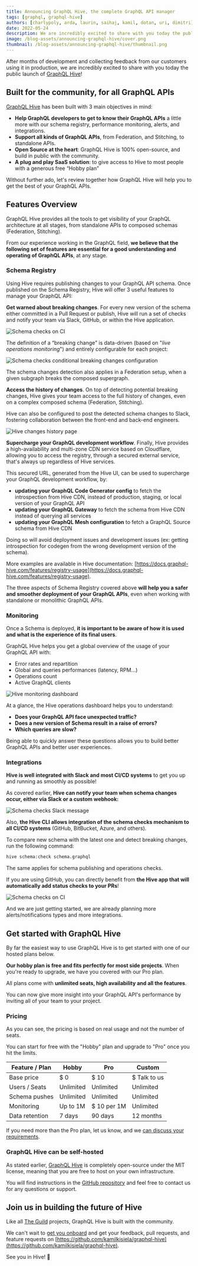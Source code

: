 ```yaml
---
title: Announcing GraphQL Hive, the complete GraphQL API manager
tags: [graphql, graphql-hive]
authors: [charlypoly, arda, laurin, saihaj, kamil, dotan, uri, dimitri]
date: 2022-05-24
description: We are incredibly excited to share with you today the public launch of GraphQL Hive!
image: /blog-assets/announcing-graphql-hive/cover.png
thumbnail: /blog-assets/announcing-graphql-hive/thumbnail.png
---
```


After months of development and collecting feedback from our customers using it in production, we are incredibly excited to share with you today the public launch of [GraphQL Hive](https://graphql-hive.com)!

## Built for the community, for all GraphQL APIs

[GraphQL Hive](https://graphql-hive.com) has been built with 3 main objectives in mind:

- **Help GraphQL developers to get to know their GraphQL APIs** a little more with our schema registry, performance monitoring, alerts, and integrations.
- **Support all kinds of GraphQL APIs**, from Federation, and Stitching, to standalone APIs.
- **Open Source at the heart**: GraphQL Hive is 100% open-source, and build in public with the community.
- **A plug and play SaaS solution**: to give access to Hive to most people with a generous free “Hobby plan”

Without further ado, let's review together how GraphQL Hive will help you to get the best of your GraphQL APIs.

## Features Overview

GraphQL Hive provides all the tools to get visibility of your GraphQL architecture at all stages, from standalone APIs to composed schemas (Federation, Stitching).

From our experience working in the GraphQL field, **we believe that the following set of features are essential for a good understanding and operating of GraphQL APIs**, at any stage.

### Schema Registry

Using Hive requires publishing changes to your GraphQL API schema. Once published on the Schema Registry, Hive will offer 3 useful features to manage your GraphQL API:

**Get warned about breaking changes**. For every new version of the schema either committed in a Pull Request or publish, Hive will run a set of checks and notify your team via Slack, GitHub, or within the Hive application.

![Schema checks on CI](/blog-assets/announcing-graphql-hive/schema-checks-gh.png)

The definition of a “breaking change” is data-driven (based on "_live operations monitoring_") and entirely configurable for each project:

![Schema checks conditional breaking changes configuration](/blog-assets/announcing-graphql-hive/schema-checks-conditional-configuration.png)

The schema changes detection also applies in a Federation setup, when a given subgraph breaks the composed supergraph.

**Access the history of changes**. On top of detecting potential breaking changes, Hive gives your team access to the full history of changes, even on a complex composed schema (Federation, Stitching).

Hive can also be configured to post the detected schema changes to Slack, fostering collaboration between the front-end and back-end engineers.

![Hive changes history page](/blog-assets/announcing-graphql-hive/changes-history.png)

**Supercharge your GraphQL development workflow**. Finally, Hive provides a high-availability and multi-zone CDN service based on Cloudflare, allowing you to access the registry, through a secured external service, that's always up regardless of Hive services.

This secured URL, generated from the Hive UI, can be used to supercharge your GraphQL development workflow, by:

- **updating your GraphQL Code Generator config** to fetch the
  introspection from Hive CDN, instead of production, staging, or local
  version of your GraphQL API
- **updating your GraphQL Gateway** to fetch the schema from
  Hive CDN instead of querying all services
- **updating your GraphQL Mesh configuration** to fetch a
  GraphQL Source schema from Hive CDN

Doing so will avoid deployment issues and development issues (ex: getting introspection for codegen from the wrong development version of the schema).

More examples are available in Hive documentation: [https://docs.graphql-hive.com/features/registry-usage](https://docs.graphql-hive.com/features/registry-usage).

The three aspects of Schema Registry covered above **will help you a safer and smoother deployment of your GraphQL APIs**, even when working with standalone or monolithic GraphQL APIs.

### Monitoring

Once a Schema is deployed, **it is important to be aware of how it is used and what is the experience of its final users**.

GraphQL Hive helps you get a global overview of the usage of your GraphQL API with:

- Error rates and repartition
- Global and queries performances (latency, RPM…)
- Operations count
- Active GraphQL clients

![Hive monitoring dashboard](/blog-assets/announcing-graphql-hive/monitoring-preview.png)

At a glance, the Hive operations dashboard helps you to understand:

- **Does your GraphQL API face unexpected traffic?**
- **Does a new version of Schema result in a raise of errors?**
- **Which queries are slow?**

Being able to quickly answer these questions allows you to build better GraphQL APIs and better user experiences.

### Integrations

**Hive is well integrated with Slack and most CI/CD systems** to get you up and running as smoothly as possible!

As covered earlier, **Hive can notify your team when schema changes occur, either via Slack or a custom webhook:**

![Schema checks Slack message](/blog-assets/announcing-graphql-hive/slack-schema-change.png)

Also, **the Hive CLI allows integration of the schema checks mechanism to all CI/CD systems** (GitHub, BitBucket, Azure, and others).

To compare new schema with the latest one and detect breaking changes, run the following command:

```sh
hive schema:check schema.graphql
```

The same applies for schema publishing and operations checks.

If you are using GitHub, you can directly benefit from **the Hive app that will automatically add status checks to your PRs**!

![Schema checks on CI](/blog-assets/announcing-graphql-hive/schema-checks-gh.png)

And we are just getting started, we are already planning more alerts/notifications types and more integrations.

## Get started with GraphQL Hive

By far the easiest way to use GraphQL Hive is to get started with one of our hosted plans below.

**Our hobby plan is free and fits perfectly for most side projects**. When you're ready to upgrade, we have you covered with our Pro plan.

All plans come with **unlimited seats, high availability and all the features**.

You can now give more insight into your GraphQL API's performance by inviting all of your team to your project.

### Pricing

As you can see, the pricing is based on real usage and not the number of seats.

You can start for free with the "Hobby" plan and upgrade to "Pro" once you hit the limits.

| Feature / Plan | Hobby     | Pro         | Custom       |
| -------------- | --------- | ----------- | ------------ |
| Base price     | $ 0       | $ 10        | $ Talk to us |
| Users / Seats  | Unlimited | Unlimited   | Unlimited    |
| Schema pushes  | Unlimited | Unlimited   | Unlimited    |
| Monitoring     | Up to 1M  | $ 10 per 1M | Unlimited    |
| Data retention | 7 days    | 90 days     | 12 months    |

If you need more than the Pro plan, let us know, and we [can discuss your requirements](mailto:contact@the-guild.dev).

### GraphQL Hive can be self-hosted

As stated earlier, [GraphQL Hive](https://graphql-hive.com) is completely open-source under the MIT license, meaning that you are free to host on your own infrastructure.

You will find instructions in the [GitHub repository](https://github.com/kamilkisiela/graphql-hive) and feel free to contact us for any questions or support.

## Join us in building the future of Hive

Like all [The Guild](/) projects, GraphQL Hive is built with the community.

We can't wait to [get you onboard](https://app.graphql-hive.com) and get your feedback, pull requests, and feature requests on [https://github.com/kamilkisiela/graphql-hive](https://github.com/kamilkisiela/graphql-hive).

See you in Hive! 🐝
